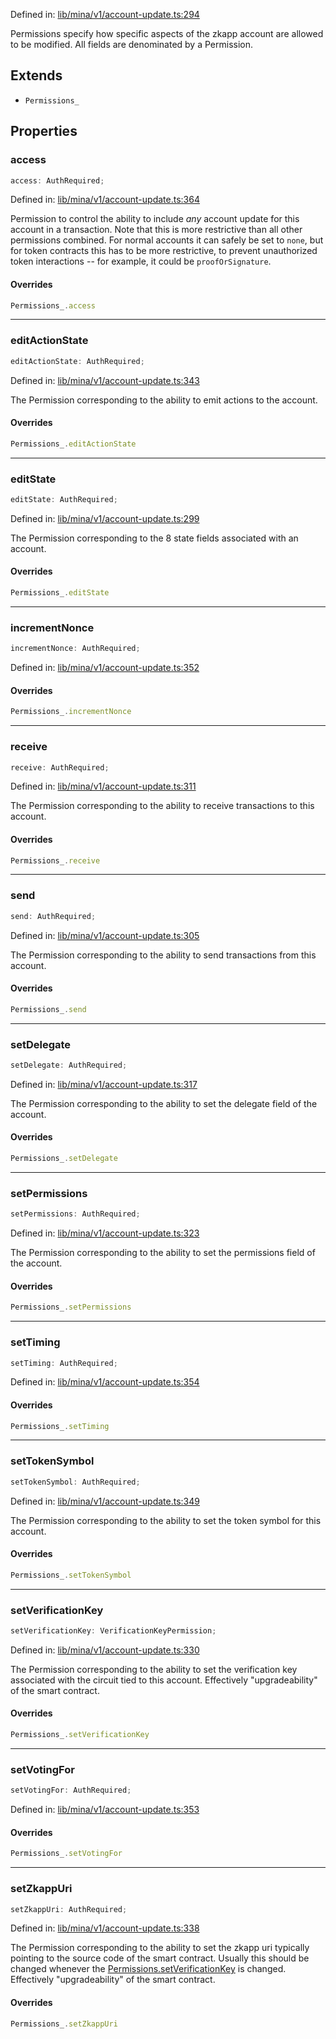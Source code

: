 Defined in: [lib/mina/v1/account-update.ts:294](https://github.com/o1-labs/o1js/blob/fca908c243ee8e908efacaf73a882d48759e675a/src/lib/mina/v1/account-update.ts#L294)

Permissions specify how specific aspects of the zkapp account are allowed
to be modified. All fields are denominated by a Permission.

## Extends

- `Permissions_`

## Properties

### access

```ts
access: AuthRequired;
```

Defined in: [lib/mina/v1/account-update.ts:364](https://github.com/o1-labs/o1js/blob/fca908c243ee8e908efacaf73a882d48759e675a/src/lib/mina/v1/account-update.ts#L364)

Permission to control the ability to include _any_ account update for this
account in a transaction. Note that this is more restrictive than all other
permissions combined. For normal accounts it can safely be set to `none`,
but for token contracts this has to be more restrictive, to prevent
unauthorized token interactions -- for example, it could be
`proofOrSignature`.

#### Overrides

```ts
Permissions_.access
```

***

### editActionState

```ts
editActionState: AuthRequired;
```

Defined in: [lib/mina/v1/account-update.ts:343](https://github.com/o1-labs/o1js/blob/fca908c243ee8e908efacaf73a882d48759e675a/src/lib/mina/v1/account-update.ts#L343)

The Permission corresponding to the ability to emit actions to the account.

#### Overrides

```ts
Permissions_.editActionState
```

***

### editState

```ts
editState: AuthRequired;
```

Defined in: [lib/mina/v1/account-update.ts:299](https://github.com/o1-labs/o1js/blob/fca908c243ee8e908efacaf73a882d48759e675a/src/lib/mina/v1/account-update.ts#L299)

The Permission corresponding to the 8 state fields associated with
an account.

#### Overrides

```ts
Permissions_.editState
```

***

### incrementNonce

```ts
incrementNonce: AuthRequired;
```

Defined in: [lib/mina/v1/account-update.ts:352](https://github.com/o1-labs/o1js/blob/fca908c243ee8e908efacaf73a882d48759e675a/src/lib/mina/v1/account-update.ts#L352)

#### Overrides

```ts
Permissions_.incrementNonce
```

***

### receive

```ts
receive: AuthRequired;
```

Defined in: [lib/mina/v1/account-update.ts:311](https://github.com/o1-labs/o1js/blob/fca908c243ee8e908efacaf73a882d48759e675a/src/lib/mina/v1/account-update.ts#L311)

The Permission corresponding to the ability to receive transactions
to this account.

#### Overrides

```ts
Permissions_.receive
```

***

### send

```ts
send: AuthRequired;
```

Defined in: [lib/mina/v1/account-update.ts:305](https://github.com/o1-labs/o1js/blob/fca908c243ee8e908efacaf73a882d48759e675a/src/lib/mina/v1/account-update.ts#L305)

The Permission corresponding to the ability to send transactions
from this account.

#### Overrides

```ts
Permissions_.send
```

***

### setDelegate

```ts
setDelegate: AuthRequired;
```

Defined in: [lib/mina/v1/account-update.ts:317](https://github.com/o1-labs/o1js/blob/fca908c243ee8e908efacaf73a882d48759e675a/src/lib/mina/v1/account-update.ts#L317)

The Permission corresponding to the ability to set the delegate
field of the account.

#### Overrides

```ts
Permissions_.setDelegate
```

***

### setPermissions

```ts
setPermissions: AuthRequired;
```

Defined in: [lib/mina/v1/account-update.ts:323](https://github.com/o1-labs/o1js/blob/fca908c243ee8e908efacaf73a882d48759e675a/src/lib/mina/v1/account-update.ts#L323)

The Permission corresponding to the ability to set the permissions
field of the account.

#### Overrides

```ts
Permissions_.setPermissions
```

***

### setTiming

```ts
setTiming: AuthRequired;
```

Defined in: [lib/mina/v1/account-update.ts:354](https://github.com/o1-labs/o1js/blob/fca908c243ee8e908efacaf73a882d48759e675a/src/lib/mina/v1/account-update.ts#L354)

#### Overrides

```ts
Permissions_.setTiming
```

***

### setTokenSymbol

```ts
setTokenSymbol: AuthRequired;
```

Defined in: [lib/mina/v1/account-update.ts:349](https://github.com/o1-labs/o1js/blob/fca908c243ee8e908efacaf73a882d48759e675a/src/lib/mina/v1/account-update.ts#L349)

The Permission corresponding to the ability to set the token symbol
for this account.

#### Overrides

```ts
Permissions_.setTokenSymbol
```

***

### setVerificationKey

```ts
setVerificationKey: VerificationKeyPermission;
```

Defined in: [lib/mina/v1/account-update.ts:330](https://github.com/o1-labs/o1js/blob/fca908c243ee8e908efacaf73a882d48759e675a/src/lib/mina/v1/account-update.ts#L330)

The Permission corresponding to the ability to set the verification
key associated with the circuit tied to this account. Effectively
"upgradeability" of the smart contract.

#### Overrides

```ts
Permissions_.setVerificationKey
```

***

### setVotingFor

```ts
setVotingFor: AuthRequired;
```

Defined in: [lib/mina/v1/account-update.ts:353](https://github.com/o1-labs/o1js/blob/fca908c243ee8e908efacaf73a882d48759e675a/src/lib/mina/v1/account-update.ts#L353)

#### Overrides

```ts
Permissions_.setVotingFor
```

***

### setZkappUri

```ts
setZkappUri: AuthRequired;
```

Defined in: [lib/mina/v1/account-update.ts:338](https://github.com/o1-labs/o1js/blob/fca908c243ee8e908efacaf73a882d48759e675a/src/lib/mina/v1/account-update.ts#L338)

The Permission corresponding to the ability to set the zkapp uri
typically pointing to the source code of the smart contract. Usually this
should be changed whenever the [Permissions.setVerificationKey](#setverificationkey) is
changed. Effectively "upgradeability" of the smart contract.

#### Overrides

```ts
Permissions_.setZkappUri
```
